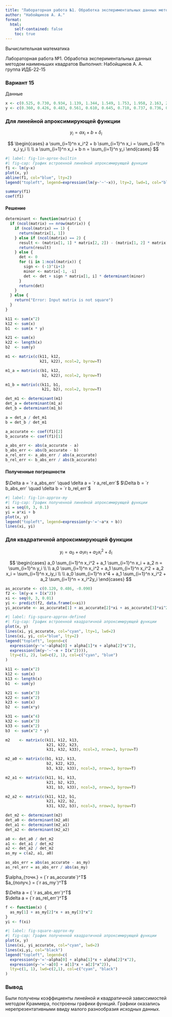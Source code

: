 ---
title: "Лабораторная работа №1. Обработка экспериментальных данных методом наименьших квадратов"
author: "Набойщиков А. А."
format:
  html:
    self-contained: false 
    toc: true
---

Вычислительная математика

Лабораторная работа №1. Обработка экспериментальных данных методом наименьших квадратов Выполнил: Набойщиков А. А.\
группа ИДБ-22-15

### Вариант 15

Данные

```{r}
x <- c(0.525, 0.730, 0.934, 1.139, 1.344, 1.549, 1.753, 1.958, 2.163, 2.368)
y <- c(0.360, 0.426, 0.483, 0.561, 0.610, 0.645, 0.710, 0.737, 0.736, 0.773)
```

### Для линейной апроксимирующей функции

$$y_i = a x_i + b + \delta_i$$

$$
\begin{cases}
a \sum_{i=1}^n x_i^2 + b \sum_{i=1}^n x_i = \sum_{i=1}^n x_i y_i \\ \\
a \sum_{i=1}^n x_i + b n = \sum_{i=1}^n y_i
\end{cases}
$$

```{r echo=FALSE}
#| label: fig-lin-aprox-builtin
#| fig-cap: График встроенной линейной апроксимирующей функции
f1 <- lm(y~x)
plot(x, y)
abline(f1, col="blue", lty=2)
legend("topleft", legend=expression(lm(y~'~'~x)), lty=2, lwd=1, col="blue")
```

```{r}
summary(f1)
coef(f1)
```

#### Решение

```{r}
determinant <- function(matrix) {
  if (ncol(matrix) == nrow(matrix)) {
    if (ncol(matrix) == 1) {
      return(matrix[1, 1])
    } else if (ncol(matrix) == 2) {
      result <- (matrix[1, 1] * matrix[2, 2]) - (matrix[1, 2] * matrix[2, 1])
      return(result)
    } else {
      det <- 0
      for (i in 1:ncol(matrix)) {
        sign <- (-1)^(i+1)
        minor <- matrix[-1, -i]
        det <- det + sign * matrix[1, i] * determinant(minor)
      }
      return(det)
    }
  } else {
    return("Error: Input matrix is not square")
  }
}

k11 <- sum(x^2)
k12 <- sum(x)
b1  <- sum(x * y)

k21 <- sum(x)
k22 <- length(x)
b2  <- sum(y)

m1 <- matrix(c(k11, k12,
               k21, k22), ncol=2, byrow=T)

m1_a = matrix(c(b1, k12,
                b2, k22), ncol=2, byrow=T)

m1_b = matrix(c(k11, b1,
                k21, b2), ncol=2, byrow=T)

det_m1 <- determinant(m1)
det_a = determinant(m1_a)
det_b = determinant(m1_b)

a = det_a / det_m1
b = det_b / det_m1

a_accurate <- coef(f1)[2]
b_accurate <- coef(f1)[1]

a_abs_err <- abs(a_accurate - a)
b_abs_err <- abs(b_accurate - b)
a_rel_err <- a_abs_err / abs(a_accurate)
b_rel_err <- b_abs_err / abs(b_accurate)
```

#### Полученные погрешности

$\Delta a = `r a_abs_err` \quad \delta a = `r a_rel_err`$
$\Delta b = `r b_abs_err` \quad \delta b = `r b_rel_err`$


```{r echo=F}
#| label: fig-lin-approx-my
#| fig-cap: График полученной линейной апроксимирующей функции
xi = seq(0, 3, 0.1)
yi = a*xi + b
plot(x, y)
legend("topleft", legend=expression(y~'='~a*x + b))
lines(xi, yi)
```

### Для квадратичной апроксимирующей функции

$$
y_i = a_0 + a_1 x_1 + a_2 x_i^2 + \delta_i
$$

$$
\begin{cases}
a_0 \sum_{i=1}^n x_i^2 + a_1 \sum_{i=1}^n x_i + a_2 n = \sum_{i=1}^n y_i \\ \\
a_0 \sum_{i=1}^n x_i^2 + a_1 \sum_{i=1}^n x_i^2 + a_2 x_i = \sum_{i=1}^n x_iy_i \\ \\
a_0 \sum_{i=1}^n x^4 + a_1 \sum_{i=1}^n x_i^2 + a_2 \sum_{i=1}^n = x_i^2y_i
\end{cases}
$$

```{r}
as_accurate <- c(0.120, 0.486, -0.090)
f2 <- lm(y~x + I(x^2))
xi <- seq(0, 3, 0.01)
yi <- predict(f2, data.frame(x=xi))
yi_accurate <- as_accurate[1] + as_accurate[2]*xi + as_accurate[3]*xi^2 
```

```{r}
#| label: fig-square-approx-defined
#| fig-cap: График встроенной квадратичной апроксимирующей функции
plot(x, y)
lines(xi, yi_accurate, col="cyan", lty=1, lwd=2)
lines(xi, yi, col="blue", lty=2)
legend("topleft", legend=c(
  expression(y~'='~alpha[0] + alpha[1]*x + alpha[2]*x^2),
  expression(lm(y~'~'~x + I(x^2)))),
  lty=c(1, 2), lwd=c(2, 1), col=c("cyan", "blue")
)

```

```{r}

k11 <- sum(x^2)
k12 <- sum(x)
k13 <- length(x)
b1  <- sum(y)

k21 <- sum(x^3)
k22 <- sum(x^2)
k23 <- sum(x)
b2  <- sum(x*y)

k31 <- sum(x^4)
k32 <- sum(x^3)
k33 <- sum(x^2)
b3  <- sum(x^2 * y)

m2    <- matrix(c(k11, k12, k13,
                  k21, k22, k23,
                  k31, k32, k33), ncol=3, nrow=3, byrow=T)

m2_a0 <- matrix(c(b1, k12, k13,
                  b2, k22, k23,
                  b3, k32, k33), ncol=3, nrow=3, byrow=T)

m2_a1 <- matrix(c(k11, b1, k13,
                  k21, b2, k23,
                  k31, b3, k33), ncol=3, nrow=3, byrow=T)

m2_a2 <- matrix(c(k11, k12, b1,
                  k21, k22, b2,
                  k31, k32, b3), ncol=3, nrow=3, byrow=T)

det_m2 <- determinant(m2)
det_a0 <- determinant(m2_a0)
det_a1 <- determinant(m2_a1)
det_a2 <- determinant(m2_a2)

a0 <- det_a0 / det_m2
a1 <- det_a1 / det_m2
a2 <- det_a2 / det_m2
as_my = c(a2, a1, a0)

as_abs_err = abs(as_accurate - as_my)
as_rel_err = as_abs_err / abs(as_my)
```

$\alpha_{точн.} = (`r as_accurate`)^T$\
$a_{получ.} = (`r as_my`)^T$

$\Delta a = ( `r as_abs_err`)^T$\
$\delta a = (`r as_rel_err`)^T$

```{r echo=F}

f <- function(x) {
  as_my[1] + as_my[2]*x + as_my[3]*x^2
}
yi <- f(xi)
```

```{r echo=F}
#| label: fig-square-approx-my
#| fig-cap: График полученной квадратичной апроксимирующей функции
plot(x, y)
lines(xi, yi_accurate, col="cyan", lwd=2)
lines(xi,yi, col="black")
legend("topleft", legend=c(
  expression(y~'='~alpha[0] + alpha[1]*x + alpha[2]*x^2),
  expression(y~'='~a[0] + a[1]*x + a[2]*x^2)),
  lty=c(1, 1), lwd=c(2,1), col=c("cyan", "black")
)
```

### Вывод

Были получены коэффициенты линейной и квадратичной зависсимостей методом Краммера, построены графики функций. Графики оказались нерепрезентативными ввиду малого разнообразия исходных данных.
